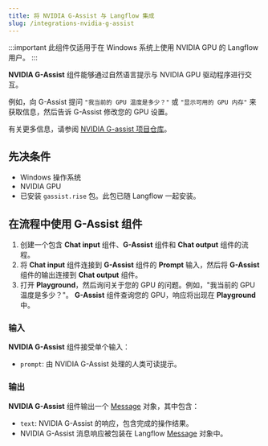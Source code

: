 ```yaml
---
title: 将 NVIDIA G-Assist 与 Langflow 集成
slug: /integrations-nvidia-g-assist
---
```


:::important
此组件仅适用于在 Windows 系统上使用 NVIDIA GPU 的 Langflow 用户。
:::

**NVIDIA G-Assist** 组件能够通过自然语言提示与 NVIDIA GPU 驱动程序进行交互。

例如，向 G-Assist 提问 `"我当前的 GPU 温度是多少？"` 或 `"显示可用的 GPU 内存"` 来获取信息，然后告诉 G-Assist 修改您的 GPU 设置。

有关更多信息，请参阅 [NVIDIA G-assist 项目仓库](https://github.com/NVIDIA/g-assist)。

## 先决条件

* Windows 操作系统
* NVIDIA GPU
* 已安装 `gassist.rise` 包。此包已随 Langflow 一起安装。

## 在流程中使用 G-Assist 组件
1. 创建一个包含 **Chat input** 组件、**G-Assist** 组件和 **Chat output** 组件的流程。
2. 将 **Chat input** 组件连接到 **G-Assist** 组件的 **Prompt** 输入，然后将 **G-Assist** 组件的输出连接到 **Chat output** 组件。
3. 打开 **Playground**，然后询问关于您的 GPU 的问题。例如，"我当前的 GPU 温度是多少？"。
**G-Assist** 组件查询您的 GPU，响应将出现在 **Playground** 中。

### 输入

**NVIDIA G-Assist** 组件接受单个输入：
- `prompt`: 由 NVIDIA G-Assist 处理的人类可读提示。

### 输出

**NVIDIA G-Assist** 组件输出一个 [Message](/data-types#message) 对象，其中包含：
- `text`: NVIDIA G-Assist 的响应，包含完成的操作结果。
- NVIDIA G-Assist 消息响应被包装在 Langflow [Message](/data-types#message) 对象中。